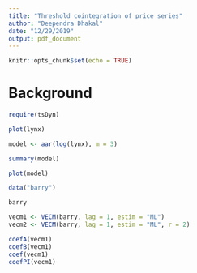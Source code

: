 ```yaml
---
title: "Threshold cointegration of price series"
author: "Deependra Dhakal"
date: "12/29/2019"
output: pdf_document
---
```


```r
knitr::opts_chunk$set(echo = TRUE)
```

# Background

```r
require(tsDyn)

plot(lynx)

model <- aar(log(lynx), m = 3)

summary(model)

plot(model)

data("barry")

barry

vecm1 <- VECM(barry, lag = 1, estim = "ML")
vecm2 <- VECM(barry, lag = 1, estim = "ML", r = 2)

coefA(vecm1)
coefB(vecm1)
coef(vecm1)
coefPI(vecm1)

```


